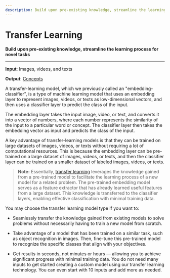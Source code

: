 ```yaml
---
description: Build upon pre-existing knowledge, streamline the learning process for novel tasks
---
```


# Transfer Learning

**Build upon pre-existing knowledge, streamline the learning process for novel tasks**
<hr />

**Input**: Images, videos, and texts

**Output**: [Concepts](https://docs.clarifai.com/create-manage/concepts/)

A transfer-learning model, which we previously called an "embedding-classifier", is a type of machine learning model that uses an embedding layer to represent images, videos, or texts as low-dimensional vectors, and then uses a classifier layer to predict the class of the input.

The embedding layer takes the input image, video, or text, and converts it into a vector of numbers, where each number represents the similarity of the input to a particular word or concept. The classifier layer then takes the embedding vector as input and predicts the class of the input.

A key advantage of transfer-learning models is that they can be trained on large datasets of images, videos, or texts without requiring a lot of computational resources. This is because the embedding layer can be pre-trained on a large dataset of images, videos, or texts, and then the classifier layer can be trained on a smaller dataset of labeled images, videos, or texts.

> **Note:** Essentially, [transfer learning](https://www.clarifai.com/blog/what-is-transfer-learning) leverages the knowledge gained from a pre-trained model to facilitate the learning process of a new model for a related problem. The pre-trained embedding model serves as a feature extractor that has already learned useful features from a large dataset. This knowledge is transferred to the classifier layers, enabling effective classification with minimal training data.

You may choose the transfer learning model type if you want to:

- Seamlessly transfer the knowledge gained from existing models to solve problems without necessarily having to train a new model from scratch.

- Take advantage of a model that has been trained on a similar task, such as object recognition in images. Then, fine-tune this pre-trained model to recognize the specific classes that align with your objectives.

- Get results in seconds, not minutes or hours — allowing you to achieve significant progress with minimal training data. You do not need many inputs to get started creating a custom model using our transfer learning technology. You can even start with 10 inputs and add more as needed.




<DocCardList items={useCurrentSidebarCategory().items}/>


